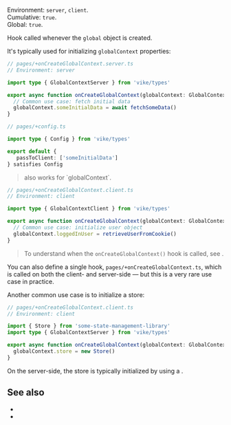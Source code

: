 
Environment: `server`, `client`.  
Cumulative: `true`.  
Global: `true`.  

Hook called whenever the <Link href="/globalContext">`global` object</Link> is created.

It's typically used for initializing `globalContext` properties:

```ts
// pages/+onCreateGlobalContext.server.ts
// Environment: server

import type { GlobalContextServer } from 'vike/types'

export async function onCreateGlobalContext(globalContext: GlobalContextServer) {
  // Common use case: fetch initial data
  globalContext.someInitialData = await fetchSomeData()
}
```

```ts
// pages/+config.ts

import type { Config } from 'vike/types'

export default {
   passToClient: ['someInitialData']
} satisfies Config
```

> <Link href="/passToClient" noBreadcrumb /> also works for `globalContext`.

```ts
// pages/+onCreateGlobalContext.client.ts
// Environment: client

import type { GlobalContextClient } from 'vike/types'

export async function onCreateGlobalContext(globalContext: GlobalContextClient) {
  // Common use case: initialize user object
  globalContext.loggedInUser = retrieveUserFromCookie()
}
```

> To understand when the `onCreateGlobalContext()` hook is called, see <Link href="/globalContext#lifecycle" />.

You can also define a single hook, `pages/+onCreateGlobalContext.ts`, which is called on both the client- and server-side — but this is a very rare use case in practice.

Another common use case is to initialize a <Link href="/store">store</Link>:

```ts
// pages/+onCreateGlobalContext.client.ts
// Environment: client

import { Store } from 'some-state-management-library'
import type { GlobalContextServer } from 'vike/types'

export async function onCreateGlobalContext(globalContext: GlobalContextServer) {
  globalContext.store = new Store()
}
```

On the server-side, the store is typically initialized by using a <Link href="/onCreatePageContext" noBreadcrumb />.

## See also

- <Link href="/globalContext" />
- <Link href="/onCreatePageContext" />
